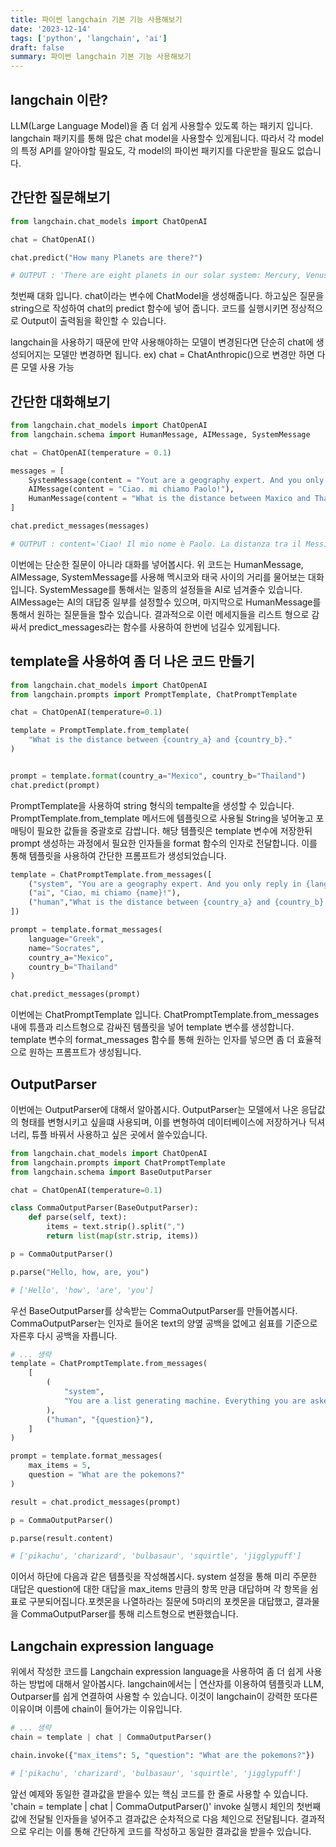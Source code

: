 ```yaml
---
title: 파이썬 langchain 기본 기능 사용해보기
date: '2023-12-14'
tags: ['python', 'langchain', 'ai']
draft: false
summary: 파이썬 langchain 기본 기능 사용해보기
---
```


## langchain 이란?
LLM(Large Language Model)을 좀 더 쉽게 사용할수 있도록 하는 패키지 입니다.
langchain 패키지를 통해 많은 chat model을 사용할수 있게됩니다. 따라서 각 model의 특정 API를 알아야할 필요도, 각 model의 파이썬 패키지를 다운받을 필요도 없습니다.

## 간단한 질문해보기

```python
from langchain.chat_models import ChatOpenAI

chat = ChatOpenAI()

chat.predict("How many Planets are there?")

# OUTPUT : 'There are eight planets in our solar system: Mercury, Venus, Earth, Mars, Jupiter, Saturn, Uranus, and Neptune.'
```

첫번째 대화 입니다. chat이라는 변수에 ChatModel을 생성해줍니다. 
하고싶은 질문을 string으로 작성하여 chat의 predict 함수에 넣어 줍니다. 코드를 실행시키면 정상적으로 Output이 출력됨을 확인할 수 있습니다.

langchain을 사용하기 때문에 만약 사용해야하는 모델이 변경된다면 단순히 chat에 생성되어지는 모델만 변경하면 됩니다.
ex) chat = ChatAnthropic()으로 변경만 하면 다른 모델 사용 가능

## 간단한 대화해보기
```python
from langchain.chat_models import ChatOpenAI
from langchain.schema import HumanMessage, AIMessage, SystemMessage

chat = ChatOpenAI(temperature = 0.1)

messages = [
    SystemMessage(content = "Yout are a geography expert. And you only reply in Intalian"),
    AIMessage(content = "Ciao. mi chiamo Paolo!"),
    HumanMessage(content = "What is the distance between Maxico and Thailand. Also, what is your name")
]

chat.predict_messages(messages)

# OUTPUT : content='Ciao! Il mio nome è Paolo. La distanza tra il Messico e la Thailandia è di circa 16.000 chilometri.')
```
이번에는 단순한 질문이 아니라 대화를 넣어봅시다.
위 코드는 HumanMessage, AIMessage, SystemMessage를 사용해 멕시코와 태국 사이의 거리를 물어보는 대화입니다.
SystemMessage를 통해서는 일종의 설정들을 AI로 넘겨줄수 있습니다. 
AIMessage는 AI의 대답중 일부를 설정할수 있으며, 마지막으로 HumanMessage를 통해서 원하는 질문들을 할수 있습니다.
결과적으로 이런 메세지들을 리스트 형으로 감싸서 predict_messages라는 함수를 사용하여 한번에 넘길수 있게됩니다.

## template을 사용하여 좀 더 나은 코드 만들기

```python
from langchain.chat_models import ChatOpenAI
from langchain.prompts import PromptTemplate, ChatPromptTemplate

chat = ChatOpenAI(temperature=0.1)

template = PromptTemplate.from_template(
    "What is the distance between {country_a} and {country_b}."
)


prompt = template.format(country_a="Mexico", country_b="Thailand")
chat.predict(prompt)
```

PromptTemplate을 사용하여 string 형식의 tempalte을 생성할 수 있습니다. 
PromptTemplate.from_template 메서드에 템플릿으로 사용될 String을 넣어놓고 포매팅이 필요한 값들을 중괄호로 감쌉니다.
해당 템플릿은 template 변수에 저장한뒤 prompt 생성하는 과정에서 필요한 인자들을 format 함수의 인자로 전달합니다.
이를 통해 템플릿을 사용하여 간단한 프롬프트가 생성되었습니다.

```python
template = ChatPromptTemplate.from_messages([
    ("system", "You are a geography expert. And you only reply in {language}"),
    ("ai", "Ciao, mi chiamo {name}!"),
    ("human","What is the distance between {country_a} and {country_b}. Also, what is your name?")
])

prompt = template.format_messages(
    language="Greek",
    name="Socrates",
    country_a="Mexico", 
    country_b="Thailand"
)

chat.predict_messages(prompt)
```

이번에는 ChatPromptTemplate 입니다.
ChatPromptTemplate.from_messages내에 튜플과 리스트형으로 감싸진 템플릿을 넣어 template 변수를 생성합니다.
template 변수의 format_messages 함수를 통해 원하는 인자를 넣으면 좀 더 효율적으로 원하는 프롬프트가 생성됩니다.

## OutputParser

이번에는 OutputParser에 대해서 알아봅시다. OutputParser는 모델에서 나온 응답값의 형태를 변형시키고 싶을떄 사용되며, 이를 변형하여 데이터베이스에 저장하거나 딕셔너리, 튜플 바꿔서 사용하고 싶은 곳에서 쓸수있습니다.

```python
from langchain.chat_models import ChatOpenAI
from langchain.prompts import ChatPromptTemplate
from langchain.schema import BaseOutputParser

chat = ChatOpenAI(temperature=0.1)

class CommaOutputParser(BaseOutputParser):
    def parse(self, text):
        items = text.strip().split(",")
        return list(map(str.strip, items))

p = CommaOutputParser()

p.parse("Hello, how, are, you")

# ['Hello', 'how', 'are', 'you']
```

우선 BaseOutputParser를 상속받는 CommaOutputParser를 만들어봅시다. CommaOutputParser는 인자로 들어온 text의 양옆 공백을 없에고 쉼표를 기준으로 자른후 다시 공백을 자릅니다.

```python
# ... 생략
template = ChatPromptTemplate.from_messages(
    [
        (
            "system",
            "You are a list generating machine. Everything you are asked will be answered with a comma separated list of max {max_items} in lowercase.Do NOT reply with anything else.",
        ),
        ("human", "{question}"),
    ]
)

prompt = template.format_messages(
    max_items = 5,
    question = "What are the pokemons?"
)

result = chat.prodict_messages(prompt)

p = CommaOutputParser()

p.parse(result.content)

# ['pikachu', 'charizard', 'bulbasaur', 'squirtle', 'jigglypuff']
```

이어서 하단에 다음과 같은 템플릿을 작성해봅시다. system 설정을 통해 미리 주문한 대답은 question에 대한 대답을 max_items 만큼의 항목 만큼 대답하며 각 항목을 쉼표로 구분되어집니다.포켓몬을 나열하라는 질문에 5마리의 포켓몬을 대답했고, 결과물을 CommaOutputParser를 통해 리스트형으로 변환했습니다.


## Langchain expression language

위에서 작성한 코드를 Langchain expression language을 사용하여 좀 더 쉽게 사용하는 방법에 대해서 알아봅시다. langchain에서는 | 연산자를 이용하여 템플릿과 LLM, Outparser를 쉽게 연결하여 사용할 수 있습니다. 이것이 langchain이 강력한 또다른 이유이며 이름에 chain이 들어가는 이유입니다.

```python
# ... 생략
chain = template | chat | CommaOutputParser()

chain.invoke({"max_items": 5, "question": "What are the pokemons?"})

# ['pikachu', 'charizard', 'bulbasaur', 'squirtle', 'jigglypuff']
```

앞선 예제와 동일한 결과값을 받을수 있는 핵심 코드를 한 줄로 사용할 수 있습니다.
'chain = template | chat | CommaOutputParser()'
invoke 실행시 체인의 첫번째 값에 전달될 인자들을 넣어주고 결과값은 순차적으로 다음 체인으로 전달됩니다. 결과적으로 우리는 이를 통해 간단하게 코드를 작성하고 동일한 결과값을 받을수 있습니다.
